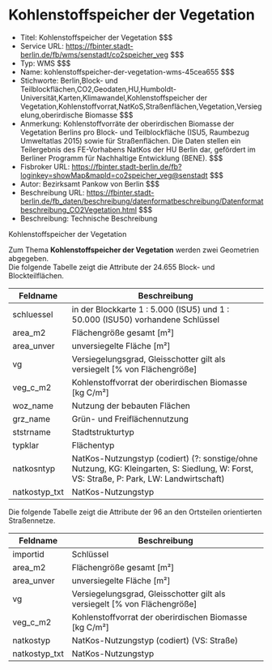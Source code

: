 # Kohlenstoffspeicher der Vegetation
- Titel: Kohlenstoffspeicher der Vegetation $$$
- Service URL: https://fbinter.stadt-berlin.de/fb/wms/senstadt/co2speicher_veg $$$
- Typ: WMS $$$
- Name: kohlenstoffspeicher-der-vegetation-wms-45cea655 $$$
- Stichworte: Berlin,Block- und Teilblockflächen,CO2,Geodaten,HU,Humboldt-Universität,Karten,Klimawandel,Kohlenstoffspeicher der Vegetation,Kohlenstoffvorrat,NatKoS,Straßenflächen,Vegetation,Versiegelung,oberirdische Biomasse $$$
- Anmerkung: Kohlenstoffvorräte der oberirdischen Biomasse der Vegetation Berlins pro Block- und Teilblockfläche (ISU5, Raumbezug Umweltatlas 2015) sowie für Straßenflächen. Die Daten stellen ein Teilergebnis des FE-Vorhabens NatKos der HU Berlin dar, gefördert im Berliner Programm für Nachhaltige Entwicklung (BENE). $$$
- Fisbroker URL: https://fbinter.stadt-berlin.de/fb?loginkey=showMap&mapId=co2speicher_veg@senstadt $$$
- Autor: Bezirksamt Pankow von Berlin $$$
- Beschreibung URL: https://fbinter.stadt-berlin.de/fb_daten/beschreibung/datenformatbeschreibung/Datenformatbeschreibung_CO2Vegetation.html $$$
- Beschreibung: Technische Beschreibung 

Kohlenstoffspeicher der Vegetation

Zum Thema **Kohlenstoffspeicher der Vegetation**  werden zwei Geometrien abgegeben.   
 Die folgende Tabelle zeigt die Attribute der 24.655 Block- und Blockteilflächen.

| **Feldname**   | **Beschreibung**                                                                                                                          |
| -------------- | ----------------------------------------------------------------------------------------------------------------------------------------- |
| schluessel     | in der Blockkarte 1 : 5.000 (ISU5) und 1 : 50.000 (ISU50) vorhandene Schlüssel                                                            |
| area\_m2       | Flächengröße gesamt \[m²\]                                                                                                                |
| area\_unver    | unversiegelte Fläche \[m²\]                                                                                                               |
| vg             | Versiegelungsgrad, Gleisschotter gilt als versiegelt \[% von Flächengröße\]                                                               |
| veg\_c\_m2     | Kohlenstoffvorrat der oberirdischen Biomasse \[kg C/m²\]                                                                                  |
| woz\_name      | Nutzung der bebauten Flächen                                                                                                              |
| grz\_name      | Grün- und Freiflächennutzung                                                                                                              |
| ststrname      | Stadtstrukturtyp                                                                                                                          |
| typklar        | Flächentyp                                                                                                                                |
| natkosntyp     | NatKos-Nutzungstyp (codiert)  (?: sonstige/ohne Nutzung, KG: Kleingarten, S: Siedlung, W: Forst, VS: Straße, P: Park, LW: Landwirtschaft) |
| natkostyp\_txt | NatKos-Nutzungstyp                                                                                                                        |

Die folgende Tabelle zeigt die Attribute der 96 an den Ortsteilen orientierten Straßennetze.

| **Feldname**   | **Beschreibung**                                                            |
| -------------- | --------------------------------------------------------------------------- |
| importid       | Schlüssel                                                                   |
| area\_m2       | Flächengröße gesamt \[m²\]                                                  |
| area\_unver    | unversiegelte Fläche \[m²\]                                                 |
| vg             | Versiegelungsgrad, Gleisschotter gilt als versiegelt \[% von Flächengröße\] |
| veg\_c\_m2     | Kohlenstoffvorrat der oberirdischen Biomasse \[kg C/m²\]                    |
| natkostyp      | NatKos-Nutzungstyp (codiert) (VS: Straße)                                   |
| natkostyp\_txt | NatKos-Nutzungstyp                                                          | $$$
